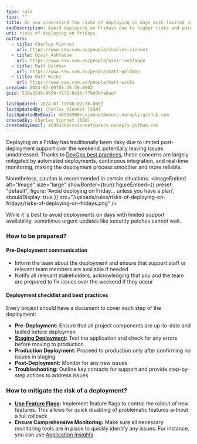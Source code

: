 ```yaml
---
type: rule
tips: ""
title: Do you understand the risks of deploying on days with limited support?
seoDescription: Avoid deploying on Fridays due to higher risks and potential weekend issues; if necessary, ensure comprehensive monitoring, follow a pre-deployment checklist, and have a robust communication and contingency plan in place
uri: risks-of-deploying-on-fridays
authors:
  - title: Charles Vionnet
    url: https://www.ssw.com.au/people/charles-vionnet
  - title: Ozair Ashfaque
    url: https://www.ssw.com.au/people/ozair-ashfaque
  - title: Matt Goldman
    url: https://www.ssw.com.au/people/matt-goldman
  - title: Matt Wicks
    url: https://www.ssw.com.au/people/matt-wicks
created: 2024-07-09T05:25:59.000Z
guid: 530a2540-9b59-4272-8c86-f79d0bfa6aef

lastUpdated: 2024-07-11T08:02:38.000Z
lastUpdatedBy: Charles Vionnet [SSW]
lastUpdatedByEmail: 46954368+cvionnet@users.noreply.github.com
createdBy: Charles Vionnet [SSW]
createdByEmail: 46954368+cvionnet@users.noreply.github.com
---
```


Deploying on a Friday has traditionally been risky due to limited post-deployment support over the weekend, potentially leaving issues unaddressed. Thanks to [DevOps best practices](/rules-to-better-devops), these concerns are largely mitigated by automated deployments, continuous integration, and real-time monitoring, making the deployment process smoother and more reliable.

Nonetheless, caution is recommended in certain situations.
<imageEmbed
  alt="Image"
  size="large"
  showBorder={true}
  figureEmbed={{
    preset: "default",
    figure: 'Avoid deploying on Friday... unless you have a plan',
    shouldDisplay: true
  }}
  src="/uploads/rules/risks-of-deploying-on-fridays/risks-of-deploying-on-fridays.png"
/>

While it is best to avoid deployments on days with limited support availability, sometimes urgent updates like security patches cannot wait.

### How to be prepared?

#### Pre-Deployment communication

- Inform the team about the deployment and ensure that support staff or relevant team members are available if needed
- Notify all relevant stakeholders, acknowledging that you and the team are prepared to fix issues over the weekend if they occur

#### Deployment checklist and best practices

Every project should have a document to cover each step of the deployment:

- **Pre-Deployment:** Ensure that all project components are up-to-date and tested before deploymen
- **[Staging Deployment](/do-you-have-separate-development-testing-and-production-environments):** Test the application and check for any errors before moving to production
- **Production Deployment:** Proceed to production only after confirming no issues in staging
- **Post-Deployment:** Monitor for any new issues
- **Troubleshooting:** Outline key contacts for support and provide step-by-step actions to address issues

### How to mitigate the risk of a deployment?

- **[Use Feature Flags](/a-b-testing/):** Implement feature flags to control the rollout of new features. This allows for quick disabling of problematic features without a full rollback
- **Ensure Comprehensive Monitoring:** Make sure all necessary monitoring tools are in place to quickly identify any issues. For instance, you can use [Application Insights](/how-to-set-up-application-insights/)
